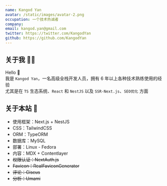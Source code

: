 ```yaml
---
name: Kangod Yan
avatar: /static/images/avatar-2.png
occupation: 一个技术热诚者
company:
email: kangod.yan@gmail.com
twitter: https://twitter.com/KangodYan
github: https://github.com/KangodYan
---
```



## 关于我 👨‍💻

Hello <span className="wave">👋</span>  
我是 `Kangod Yan`，一名高级全栈开发人员，拥有 6 年以上各种技术熟练使用的经验<br/>
尤其是在 `TS` 生态系统、`React` 和 `NestJS` 以及 `SSR-Next.js`、`SEO优化` 方面

## 关于本站 🌊

- 使用框架：Next.js + NestJS
- CSS：TailwindCSS
- ORM：TypeORM
- 数据库：MySQL
- 部署：Linux - Fedora
- 内容：MDX + Contentlayer
- ~~权限认证：NextAuth.js~~
- ~~Favicon：RealFaviconGenerator~~
- ~~评论：Giscus~~
- ~~分析：Umami~~
